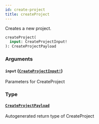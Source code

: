 ```yaml
---
id: create-project
title: createProject
---
```


Creates a new project.

```graphql
createProject(
  input: CreateProjectInput!
): CreateProjectPayload

```

### Arguments

#### `input` ([`CreateProjectInput!`](/docs/api/inputs/create-project-input))

Parameters for CreateProject

### Type

#### [`CreateProjectPayload`](/docs/api/objects/create-project-payload)

Autogenerated return type of CreateProject
